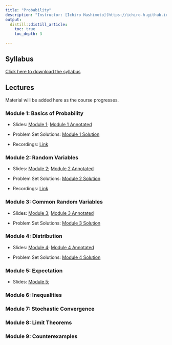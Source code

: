 ```yaml
---
title: "Probability"
description: "Instructor: [Ichiro Hashimoto](https://ichiro-h.github.io/), PhD student (3rd Year)"
output:
  distill::distill_article:
    toc: true
    toc_depth: 3

---
```



## Syllabus

[Click here to download the syllabus](Probability/2025/Syllabus/Bootcamp_Probability_Syllabus.pdf)


## Lectures

Material will be added here as the course progresses.


### Module 1: Basics of Probability
- Slides: [Module 1](Probability/2025/Slides/Module_1.pdf); [Module 1 Annotated](Probability/2025/Slides/Module_1_annotated.pdf)  

 - Problem Set Solutions: [Module 1 Solution](Probability/2025/Solutions/Module_1_Solutions.pdf)  

- Recordings: [Link](https://play.library.utoronto.ca/watch/c483fe6c4a2e358851e0a0c617a28fe2)

### Module 2: Random Variables
- Slides: [Module 2](Probability/2025/Slides/Module_2.pdf);  [Module 2 Annotated](Probability/2025/Slides/Module_2_annotated.pdf)  

 - Problem Set Solutions: [Module 2 Solution](Probability/2025/Solutions/Module_2_Solutions.pdf)  

- Recordings: [Link](https://play.library.utoronto.ca/watch/36952b9ebbb8c8014e51e81fb7e9103f)

### Module 3: Common Random Variables

- Slides: [Module 3](Probability/2025/Slides/Module_3.pdf);  [Module 3 Annotated](Probability/2025/Slides/Module_3_annotated.pdf)  

- Problem Set Solutions: [Module 3 Solution](Probability/2025/Solutions/Module_3_Solutions.pdf)

<!-- - Recordings: [link](https://play.library.utoronto.ca/watch/2426b46beafb137d224e6d3840ae3882) -->

### Module 4: Distribution

 - Slides: [Module 4](Probability/2025/Slides/Module_4.pdf); [Module 4 Annotated](Probability/2025/Slides/Module_4_annotated.pdf)  

 - Problem Set Solutions: [Module 4 Solution](Probability/2025/Solutions/Module_4_Solutions.pdf)  

<!-- - Recordings: [link](https://play.library.utoronto.ca/watch/085888a992e6c006c22738fe7d8224d3) -->

### Module 5: Expectation

- Slides: [Module 5](Probability/2025/Slides/Module_5.pdf); <!-- [Module 5 Annotated](Probability/2025/Slides/Module_5_annotated.pdf)  -->

<!-- - Problem Set Solutions: [Module 5 Solution](Probability/2025/Solutions/Module_5_Solutions.pdf)  -->

<!-- - Recordings: [link](https://play.library.utoronto.ca/watch/77c3ed5a60757a2304037a05a62b69b6) -->

### Module 6: Inequalities

<!-- - Slides: [Module 6](Probability/2025/Slides/Module_6.pdf);  -->
<!-- [Module 6 Annotated](Probability/2025/Slides/Module_6_annotated.pdf)  -->

<!-- - Problem Set Solutions: [Module 6 Solution](Probability/2025/Solutions/Module_6_Solutions.pdf)  -->

<!-- - Recordings: [link](https://play.library.utoronto.ca/watch/8b60b049e6569ac950ee840844ade3c9) -->

### Module 7: Stochastic Convergence


<!-- - Slides: [Module 7](Probability/2025/Slides/Module_7.pdf);  -->
<!-- [Module 7 Annotated](Probability/2025/Slides/Module_7_annotated.pdf)  -->

<!-- - Problem Set Solutions: [Module 7 Solution](Probability/2025/Solutions/Module_7_Solutions.pdf)  -->

<!-- - Recordings: [link](https://play.library.utoronto.ca/watch/f79a75a5efdd714a90bc56ab73dec9c1) -->

### Module 8: Limit Theorems

<!-- - Slides: [Module 8](Probability/2025/Slides/Module_8.pdf);  -->
<!-- [Module 8 Annotated](Probability/2025/Slides/Module_8_annotated.pdf)  -->

<!-- - Problem Set Solutions: [Module 8 Solution](Probability/2025/Solutions/Module_8_Solutions.pdf)  -->

<!-- - Recordings: [link](https://play.library.utoronto.ca/watch/d371f1cee0cfd578b707639e03cb3a99) -->

### Module 9: Counterexamples

<!-- - Slides: [Module 9](Probability/2025/Slides/Module_9.pdf);  -->
<!-- [Module 9 Annotated](Probability/2025/Slides/Module_9_annotated.pdf) -->

<!-- - Recordings: [link](https://play.library.utoronto.ca/watch/1d8c92286b9b783cb444bb2b7763fa90) -->